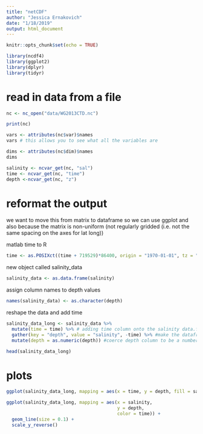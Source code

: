 ```yaml
---
title: "netCDF"
author: "Jessica Ernakovich"
date: "1/18/2019"
output: html_document
---
```


```r
knitr::opts_chunk$set(echo = TRUE)
```


```r
library(ncdf4)
library(ggplot2)
library(dplyr)
library(tidyr)
```

# read in data from a file

```r
nc <- nc_open("data/WG2013CTD.nc")
```

```r
print(nc)
```

```r
vars <- attributes(nc$var)$names
vars # this allows you to see what all the variables are
```

```r
dims <- attributes(nc$dim)$names
dims
```


```r
salinity <- ncvar_get(nc, "sal")
time <- ncvar_get(nc, "time")
depth <-ncvar_get(nc, "z")
```

# reformat the output  
we want to move this from matrix to dataframe so we can use ggplot and also because the matrix is non-uniform (not regularly gridded (i.e. not the same spacing on the axes for lat long))


matlab time to R 
```r
time <- as.POSIXct((time + 719529)*86400, origin = "1970-01-01", tz = "UTC")
```

new object called salinity_data
```r
salinity_data <- as.data.frame(salinity)
```

assign column names to depth values
```r
names(salinity_data) <- as.character(depth)
```

reshape the data and add time

```r
salinity_data_long <- salinity_data %>% 
  mutate(time = time) %>% # adding time column onto the salinity data.frame that was coerced from the matrix
  gather(key = "depth", value = "salinity", -time) %>% #make the dataframe long and don't gather, but rather repopulate time
  mutate(depth = as.numeric(depth)) #coerce depth column to be a number rather than a character

head(salinity_data_long)
```


# plots

```r
ggplot(salinity_data_long, mapping = aes(x = time, y = depth, fill = salinity)) + geom_raster()
```


```r
ggplot(salinity_data_long, mapping = aes(x = salinity, 
                                         y = depth, 
                                         color = time)) + 
  geom_line(size = 0.1) + 
  scale_y_reverse()
```






